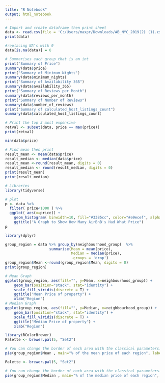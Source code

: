 ```yaml
---
title: "R Notebook"
output: html_notebook
---
```



```r
# Import and create dataframe then print sheet
data <- read.csv(file = 'C:/Users/maxpr/Downloads/AB_NYC_2019(2) (1).csv')
print(data)
```

```r
#replacing NA's with 0 
data[is.na(data)] = 0
```

```r
# Summarises each group that is an int
print("Summary of Price")
summary(data$price)
print("Summary of Minimum Nights")
summary(data$minimum_nights)
print("Summary of Availability 365")
summary(data$availability_365)
print("Summary of Reviews per Month")
summary(data$reviews_per_month)
print("Summary of Number of Reviews")
summary(data$number_of_reviews)
print("Summary of calculated_host_listings_count")
summary(data$calculated_host_listings_count)
```

```r
# Print the top 3 most expensive
retval <- subset(data, price == max(price))
print(retval)

min(data$price)
```

```r
# Find mean then print
result_mean <- mean(data$price)
result_median <- median(data$price)
result_mean <-round(result_mean, digits = 0)
result_median <- round(result_median, digits = 0)
print(result_mean)
print(result_median)

```

```r
# Libraries
library(tidyverse)

# plot
p <- data %>%
  filter( price<1000 ) %>%
  ggplot( aes(x=price)) +
    geom_histogram( binwidth=10, fill="#3385cc", color="#e9ecef", alpha=0.9) +
    ggtitle("A Graph to Show How Many AirBnB's Had What Price")
p
```

```r
library(dplyr)

group_region = data %>% group_by(neighbourhood_group)  %>%
                    summarise(Mean = mean(price),
                              Median = median(price),
                              .groups = 'drop')
group_region$Mean <-round(group_region$Mean, digits = 0)
print(group_region)
```

```r
# Mean Graph
ggplot(group_region, aes(fill="", y=Mean, x=neighbourhood_group)) + 
    geom_bar(position="stack", stat="identity") +
    scale_fill_viridis(discrete = T) +
    ggtitle("Mean Price of property") +
    xlab("Region")
# Median Graph
ggplot(group_region, aes(fill="", y=Median, x=neighbourhood_group)) + 
    geom_bar(position="stack", stat="identity") +
    scale_fill_viridis(discrete = T) +
    ggtitle("Median Price of property") +
    xlab("Region")
```

```r
library(RColorBrewer)
Palette <- brewer.pal(5, "Set2") 

# You can change the border of each area with the classical parameters:
pie(group_region$Mean , main="% of the mean price of each region", labels = c("Bronx - 13.96%","Brooklyn - 19.9%","Manhattan - 31.62%","Queens - 16.05%","Staten Island - 18.46%"), border="white", col=Palette )

Palette <- brewer.pal(5, "Set2") 

# You can change the border of each area with the classical parameters:
pie(group_region$Median , main="% of the median price of each region", labels = c("Bronx - 14.29%","Brooklyn - 19.78%","Manhattan - 32.97%","Queens - 16.48%","Staten Island - 16.48%"), border="white", col=Palette )
```